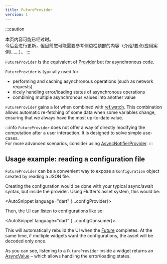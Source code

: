 ```yaml
---
title: FutureProvider
version: 1
---
```



:::caution
<!---
The content of this page may be outdated.  
It will be updated in the future, but for now you may want to refer to the content
in the top of the sidebar instead (introduction/essentials/case-studies/...)
-->
本页内容可能已经过时。  
今后会进行更新，但目前您可能需要参考侧边栏顶部的内容（介绍/要点/应用案例/......）。
:::

`FutureProvider` is the equivalent of [Provider] but for asynchronous code.

`FutureProvider` is typically used for:

- performing and caching asynchronous operations (such as network requests)
- nicely handling error/loading states of asynchronous operations
- combining multiple asynchronous values into another value

`FutureProvider` gains a lot when combined with [ref.watch]. This combination
allows automatic re-fetching of some data when some variables change,
ensuring that we always have the most up-to-date value.

:::info
`FutureProvider` does not offer a way of directly modifying the computation after
a user interaction. It is designed to solve simple use-cases.  
For more advanced scenarios, consider using [AsyncNotifierProvider].
:::

## Usage example: reading a configuration file

`FutureProvider` can be a convenient way to expose a `Configuration` object
created by reading a JSON file.

Creating the configuration would be done with your typical async/await
syntax, but inside the provider.
Using Flutter's asset system, this would be:

<AutoSnippet language="dart" {...configProvider}></AutoSnippet>


Then, the UI can listen to configurations like so:

<AutoSnippet language="dart" {...configConsumer}></AutoSnippet>

This will automatically rebuild the UI when the [Future] completes.
At the same time, if multiple widgets want the configurations,
the asset will be decoded only once.

As you can see, listening to a `FutureProvider` inside a widget returns
an [AsyncValue] – which allows handling the error/loading states.

[ref.watch]: ../concepts/reading#using-refwatch-to-observe-a-provider
[asyncnotifierprovider]: ./notifier_provider
[provider]: ./provider
[asyncvalue]: https://pub.dev/documentation/riverpod/latest/riverpod/AsyncValue-class.html
[future]: https://api.dart.dev/dart-async/Future-class.html
[family]: ../concepts/modifiers/family
